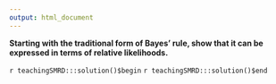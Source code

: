 ```yaml
---
output: html_document
---
```


__Starting with the traditional form of Bayes' rule, show that it can be expressed in terms of relative likelihoods.__

`r teachingSMRD:::solution()$begin`
`r teachingSMRD:::solution()$end`
